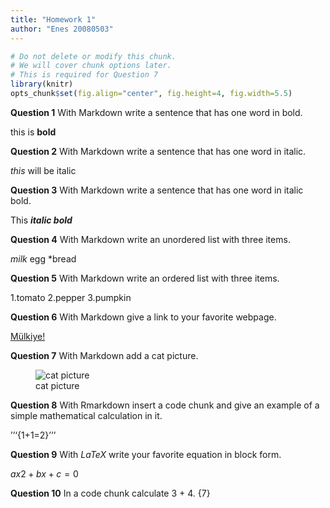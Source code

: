 ```yaml
---
title: "Homework 1"
author: "Enes 20080503"
---
```


```r
# Do not delete or modify this chunk.
# We will cover chunk options later.
# This is required for Question 7
library(knitr)
opts_chunk$set(fig.align="center", fig.height=4, fig.width=5.5)
```

**Question 1** With Markdown write a sentence that has one word in bold.

this is **bold**

**Question 2** With Markdown write a sentence that has one word in italic.

_this_ will be italic

**Question 3** With Markdown write a sentence that has one word in italic bold.

This **_italic bold_** 

**Question 4** With Markdown write an unordered list with three items.

*milk
*egg
*bread

**Question 5** With Markdown write an ordered list with three items.

1.tomato
2.pepper
3.pumpkin

**Question 6** With Markdown give a link to your favorite webpage.

[Mülkiye!](http://www.politics.ankara.edu.tr/)

**Question 7** With Markdown add a cat picture.

![cat picture](https://www.freeimages.com/tr/photo/cat-photo-2-1339621)

**Question 8** With Rmarkdown insert a code chunk and give an example of a simple mathematical calculation in it.

'''{1+1=2}'''

**Question 9** With $LaTeX$ write your favorite equation in block form.

$ax2 + bx + c = 0$

**Question 10** In a code chunk calculate 3 + 4.
{7}